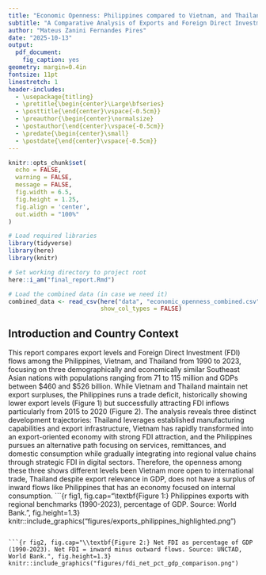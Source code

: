 ```yaml
---
title: "Economic Openness: Philippines compared to Vietnam, and Thailand"
subtitle: "A Comparative Analysis of Exports and Foreign Direct Investment (1990-2023)"
author: "Mateus Zanini Fernandes Pires"
date: "2025-10-13"
output: 
  pdf_document:
    fig_caption: yes
geometry: margin=0.4in
fontsize: 11pt
linestretch: 1
header-includes:
  - \usepackage{titling}
  - \pretitle{\begin{center}\Large\bfseries}
  - \posttitle{\end{center}\vspace{-0.5cm}}
  - \preauthor{\begin{center}\normalsize}
  - \postauthor{\end{center}\vspace{-0.5cm}}
  - \predate{\begin{center}\small}
  - \postdate{\end{center}\vspace{-0.5cm}}
---
```


```r
knitr::opts_chunk$set(
  echo = FALSE,
  warning = FALSE,
  message = FALSE,
  fig.width = 6.5,
  fig.height = 1.25,
  fig.align = 'center',
  out.width = "100%"
)

# Load required libraries
library(tidyverse)
library(here)
library(knitr)

# Set working directory to project root
here::i_am("final_report.Rmd")

# Load the combined data (in case we need it)
combined_data <- read_csv(here("data", "economic_openness_combined.csv"), 
                          show_col_types = FALSE)
```

## Introduction and Country Context
\vspace{-0.1cm}
This report compares export levels and Foreign Direct Investment (FDI) flows among the Philippines, Vietnam, and Thailand from 1990 to 2023, focusing on three demographically and economically similar Southeast Asian nations with populations ranging from 71 to 115 million and GDPs between $460 and $526 billion. While Vietnam and Thailand maintain net export surpluses, the Philippines runs a trade deficit, historically showing lower export levels (Figure 1) but successfully attracting FDI inflows particularly from 2015 to 2020 (Figure 2). The analysis reveals three distinct development trajectories: Thailand leverages established manufacturing capabilities and export infrastructure, Vietnam has rapidly transformed into an export-oriented economy with strong FDI attraction, and the Philippines pursues an alternative path focusing on services, remittances, and domestic consumption while gradually integrating into regional value chains through strategic FDI in digital sectors. Therefore, the openness among these three shows different levels been Vietnam more open to international trade, Thailand despite export relevance in GDP, does not have a surplus of inward flows like Philippines that has an economy focused on internal consumption.
```{r fig1, fig.cap="\\textbf{Figure 1:} Philippines exports with regional benchmarks (1990-2023), percentage of GDP. Source: World Bank.", fig.height=1.3}
knitr::include_graphics("figures/exports_philippines_highlighted.png")

```

```{r fig2, fig.cap="\\textbf{Figure 2:} Net FDI as percentage of GDP (1990-2023). Net FDI = inward minus outward flows. Source: UNCTAD, World Bank.", fig.height=1.3}
knitr::include_graphics("figures/fdi_net_pct_gdp_comparison.png")
```

\vspace{-0.15cm}


